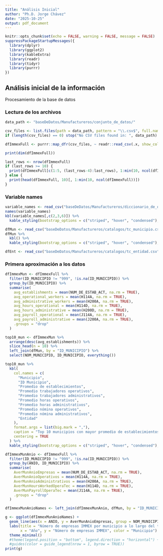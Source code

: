 ```yaml
---
title: "Análisis Inicial"
author: "Ph.D. Jorge Chávez"
date: "2025-10-25"
output: pdf_document
---
```


```r
knitr::opts_chunk$set(echo = FALSE, warning = FALSE, message = FALSE)
suppressPackageStartupMessages({
  library(dplyr)
  library(ggplot2)
  library(kableExtra)
  library(readr)
  library(tidyr)
  library(purrr)
})
```

## Análisis inicial de la información

Procesamiento de la base de datos

### Lectura de los archivos

```r
data_path <- "baseDeDatos/Manufactureros/conjunto_de_datos/"

csv_files <- list.files(path = data_path, pattern = "\\.csv$", full.names = TRUE)
if (length(csv_files) == 0) stop("No CSV files found in: ", data_path)

dfImmexFull <- purrr::map_dfr(csv_files, ~ readr::read_csv(.x, show_col_types = FALSE))

print(dim(dfImmexFull))

last_rows <- nrow(dfImmexFull)
if (last_rows >= 10) {
  print(dfImmexFull[c(1:5, (last_rows-4):last_rows), 1:min(10, ncol(dfImmexFull))])
} else {
  print(head(dfImmexFull, 10)[, 1:min(10, ncol(dfImmexFull))])
}
```

### Variable names

```r
variable_names <- read_csv("baseDeDatos/Manufactureros/diccionario_de_datos/diccionario_datos_immex_manu_ent_mensual_2007_2025.csv", show_col_types = FALSE)
names(variable_names)
kbl(variable_names[,c(2,3,6)]) %>%
  kable_styling(bootstrap_options = c("striped", "hover", "condensed"), full_width = FALSE)

dfMun <- read_csv("baseDeDatos/Manufactureros/catalogos/tc_municipio.csv", show_col_types = FALSE)
dfMun %>%
  kbl() %>%
  kable_styling(bootstrap_options = c("striped", "hover", "condensed"), full_width = FALSE)

dfEnt <- read_csv("baseDeDatos/Manufactureros/catalogos/tc_entidad.csv", show_col_types = FALSE)
```

### Primera aproximación a los datos

```r
dfImmexMun <- dfImmexFull %>%
  filter(ID_MUNICIPIO != "999", !is.na(ID_MUNICIPIO)) %>%
  group_by(ID_MUNICIPIO) %>%
  summarise(
    avg_establishments = mean(NUM_DE_ESTAB_ACT, na.rm = TRUE),
    avg_operational_workers = mean(H114A, na.rm = TRUE),
    avg_administrative_workers = mean(H200A, na.rm = TRUE),
    avg_hours_operational = mean(H114D, na.rm = TRUE),
    avg_hours_administrative = mean(H200D, na.rm = TRUE),
    avg_payroll_operational = mean(J114A, na.rm = TRUE),
    avg_payroll_administrative = mean(J200A, na.rm = TRUE),
    .groups = "drop"
  )

top10_mun <- dfImmexMun %>%
  arrange(desc(avg_establishments)) %>%
  slice_head(n = 10) %>%
  left_join(dfMun, by = "ID_MUNICIPIO") %>%
  select(NOM_MUNICIPIO, ID_MUNICIPIO, everything())

top10_mun %>%
  kbl(
    col.names = c(
      "Municipio",
      "ID Municipio",
      "Promedio de establecimientos",
      "Promedio trabajadores operativos",
      "Promedio trabajadores administrativos",
      "Promedio horas operativos",
      "Promedio horas administrativos",
      "Promedio nómina operativos",
      "Promedio nómina administrativos",
      "Entidad"
    ),
    format.args = list(big.mark = ","),
    caption = "Top 10 municipios con mayor promedio de establecimientos IMMEX",
    centering = TRUE
  ) %>%
  kable_styling(bootstrap_options = c("striped", "hover", "condensed"), full_width = FALSE)

dfImmexMunAnio <- dfImmexFull %>%
  filter(ID_MUNICIPIO != "999", !is.na(ID_MUNICIPIO)) %>%
  group_by(ANIO, ID_MUNICIPIO) %>%
  summarise(
    AverMunAnioEmpresas = mean(NUM_DE_ESTAB_ACT, na.rm = TRUE),
    AverMunAnioOperativos = mean(H114A, na.rm = TRUE),
    AverMunAnioAdministrativos = mean(H200A, na.rm = TRUE),
    AverMunHoursWorkedOperaTec = mean(H114D, na.rm = TRUE),
    AverMunPayrollOperaTec = mean(J114A, na.rm = TRUE),
    .groups = "drop"
  )

dfImmexMunAnioNames <- left_join(dfImmexMunAnio, dfMun, by = "ID_MUNICIPIO")

g <- ggplot(dfImmexMunAnioNames) +
  geom_line(aes(x = ANIO, y = AverMunAnioEmpresas, group = NOM_MUNICIPIO, color = as.factor(NOM_MUNICIPIO))) +
  labs(title = "Número de empresas IMMEX por municipio a lo largo del tiempo",
       x = "Año", y = "Número de empresas IMMEX", color = "Municipio") +
  theme_minimal() 
  #theme(legend.position = "bottom", legend.direction = "horizontal") +
  #guides(color = guide_legend(nrow = 1, byrow = TRUE))
print(g)
```

